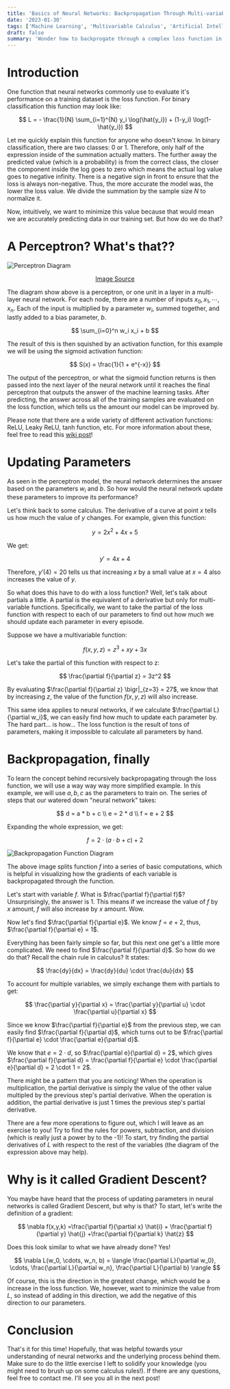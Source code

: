 ```yaml
---
title: 'Basics of Neural Networks: Backpropagation Through Multi-variable Functions'
date: '2023-01-30'
tags: ['Machine Learning', 'Multivariable Calculus', 'Artificial Intelligence', 'Fun']
draft: false
summary: 'Wonder how to backprogate through a complex loss function in a neural network? Read more to find out!'
---
```


# Introduction

One function that neural networks commonly use to evaluate it's performance on a training dataset is the loss function. For binary classification
this function may look like:

$$
L = - \frac{1}{N} \sum_{i=1}^{N} y_i \log(\hat{y_i}) + (1-y_i) \log(1-\hat{y_i})
$$

Let me quickly explain this function for anyone who doesn't know. In binary classification, there are two classes: 0 or 1. Therefore, only
half of the expression inside of the summation actually matters. The further away the predicted value (which is a probability) is from the
correct class, the closer the component inside the log goes to zero which means the actual log value goes to negative infinity. There is a
negative sign in front to ensure that the loss is always non-negative. Thus, the more accurate the model was, the lower the loss value.
We divide the summation by the sample size $N$ to normalize it.

Now, intuitively, we want to minimize this value because that would mean we are accurately predicting data in our training set. But how do
we do that?

# A Perceptron? What's that??

![Perceptron Diagram](/static/images/Perceptron-unit.svg)

<figcaption align="center">
  <a
    title="Rmoss92, CC BY-SA 4.0 &lt;https://creativecommons.org/licenses/by-sa/4.0&gt;, via Wikimedia Commons"
    href="https://commons.wikimedia.org/wiki/File:Perceptron-unit.svg"
  >
    Image Source
  </a>
</figcaption>

The diagram show above is a perceptron, or one unit in a layer in a multi-layer neural network. For each node, there are a number of inputs
$x_0, x_1, \cdots, x_n$. Each of the input is multiplied by a parameter $w_i$, summed together, and lastly added to a bias parameter, $b$.

$$
\sum_{i=0}^n w_i x_i + b
$$

The result of this is then squished by an activation function, for this example we will be using the sigmoid activation function:

$$
S(x) = \frac{1}{1 + e^{-x}}
$$

The output of the perceptron, or what the sigmoid function returns is then passed into the next layer of the neural network until it reaches
the final perceptron that outputs the answer of the machine learning tasks. After predicting, the answer across all of the training samples are
evaluated on the loss function, which tells us the amount our model can be improved by.

Please note that there are a wide variety of different activation functions: ReLU, Leaky ReLU, tanh function, etc. For more information about
these, feel free to read this [wiki post](https://en.wikipedia.org/wiki/Activation_function)!

# Updating Parameters

As seen in the perceptron model, the neural network determines the answer based on the parameters $w_i$ and $b$. So how would the neural
network update these parameters to improve its performance?

Let's think back to some calculus. The derivative of a curve at point $x$ tells us how much the value of $y$ changes. For example, given this
function:

$$
y = 2x^2 + 4x + 5
$$

We get:

$$
y' = 4x + 4
$$

Therefore, $y'(4) = 20$ tells us that increasing $x$ by a small value at $x=4$ also increases the value of $y$.

So what does this have to do with a loss function? Well, let's talk about partials a little. A partial is the equivalent of a derivative but
only for multi-variable functions. Specifically, we want to take the partial of the loss function with respect to each of our parameters to
find out how much we should update each parameter in every episode.

Suppose we have a multivariable function:

$$
f(x, y, z) = z^3 + xy + 3x
$$

Let's take the partial of this function with respect to z:

$$
\frac{\partial f}{\partial z} = 3z^2
$$

By evaluating $\frac{\partial f}{\partial z} \bigr|_{z=3} = 27$, we know that by increasing $z$, the value of the function $f(x,y,z)$ will
also increase.

This same idea applies to neural networks, if we calculate $\frac{\partial L}{\partial w_i}$, we can easily find how much to update each
parameter by. The hard part... is how... The loss function is the result of tons of parameters, making it impossible to calculate all
parameters by hand.

# Backpropagation, finally

To learn the concept behind recursively backpropagating through the loss function, we will use a way way way more simplified example.
In this example, we will use $a, b, c$ as the parameters to train on. The series of steps that our watered down "neural network" takes:

$$
d = a * b + c \\
e = 2 * d \\
f = e + 2
$$

Expanding the whole expression, we get:

$$
f = 2 \cdot (a \cdot b + c) + 2
$$

![Backpropagation Function Diagram](/static/images/backpropfunction.svg)

The above image splits function $f$ into a series of basic computations, which is helpful in visualizing how the gradients of each variable
is backpropagated through the function.

Let's start with variable $f$. What is $\frac{\partial f}{\partial f}$? Unsurprisingly, the answer is 1. This means if we increase the
value of $f$ by $x$ amount, $f$ will also increase by $x$ amount. Wow.

Now let's find $\frac{\partial f}{\partial e}$. We know $f = e + 2$, thus, $\frac{\partial f}{\partial e} = 1$.

Everything has been fairly simple so far, but this next one get's a little more complicated. We need to find $\frac{\partial f}{\partial d}$.
So how do we do that? Recall the chain rule in calculus? It states:

$$
\frac{dy}{dx} = \frac{dy}{du} \cdot \frac{du}{dx}
$$

To account for multiple variables, we simply exchange them with partials to get:

$$
\frac{\partial y}{\partial x} = \frac{\partial y}{\partial u} \cdot \frac{\partial u}{\partial x}
$$

Since we know $\frac{\partial f}{\partial e}$ from the previous step, we can easily find $\frac{\partial f}{\partial d}$, which turns out
to be $\frac{\partial f}{\partial e} \cdot \frac{\partial e}{\partial d}$.

We know that $e = 2 \cdot d$, so $\frac{\partial e}{\partial d} = 2$, which gives $\frac{\partial f}{\partial d} = \frac{\partial f}{\partial e} \cdot \frac{\partial e}{\partial d} = 2 \cdot 1 = 2$.

There might be a pattern that you are noticing! When the operation is multiplication, the partial derivative is simply the value of the
other value multipled by the previous step's partial derivative. When the operation is addition, the partial derivative is just 1 times the
previous step's partial derivative.

There are a few more operations to figure out, which I will leave as an exercise to you! Try to find the rules for powers, subtraction, and
division (which is really just a power by to the -1)! To start, try finding the partial derivatives of $L$ with respect to the rest of the
variables (the diagram of the expression above may help).

# Why is it called Gradient Descent?

You maybe have heard that the process of updating parameters in neural networks is called Gradient Descent, but why is that? To start, let's
write the definition of a gradient:

$$
\nabla f(x,y,k) =\frac{\partial f}{\partial x} \hat{i} + \frac{\partial f}{\partial y} \hat{j} +\frac{\partial f}{\partial k} \hat{z}
$$

Does this look similar to what we have already done? Yes!

$$
\nabla L(w_0, \cdots, w_n, b) = \langle \frac{\partial L}{\partial w_0}, \cdots, \frac{\partial L}{\partial w_n}, \frac{\partial L}{\partial b} \rangle
$$

Of course, this is the direction in the greatest change, which would be a increase in the loss function. We, however, want to minimize the
value from $L$, so instead of adding in this direction, we add the negative of this direction to our parameters.

# Conclusion

That's it for this time! Hopefully, that was helpful towards your understanding of neural networks and the underlying process behind them.
Make sure to do the little exercise I left to solidify your knowledge (you might need to brush up on some calculus rules!). If there are
any questions, feel free to contact me. I'll see you all in the next post!
